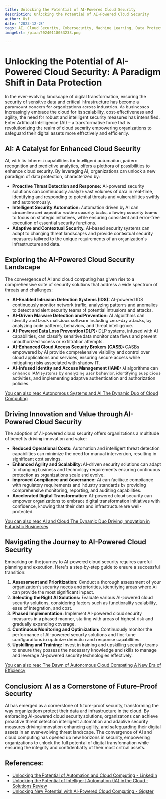 ```yaml
---
title: Unlocking the Potential of AI-Powered Cloud Security
description: Unlocking the Potential of AI-Powered Cloud Security
author: Usf
date: '2023-12-28'
tags: AI, Cloud Security, Cybersecurity, Machine Learning, Data Protection
imageUrl: /pixa/20240118053233.png

---
```

# Unlocking the Potential of AI-Powered Cloud Security: A Paradigm Shift in Data Protection

In the ever-evolving landscape  of digital transformation, ensuring the security of sensitive data and critical infrastructure has  become a paramount concern for organizations across industries. As businesses increasingly embrace  the cloud for its scalability, cost-effectiveness and agility, the need for robust and intelligent security measures has intensified. Enter  Artificial Intelligence  (AI) –  a transformative force that is revolutionizing the  realm of cloud security  empowering organizations to safeguard their digital assets more effectively and efficiently.

## AI: A  Catalyst for Enhanced  Cloud Security

AI, with its inherent capabilities for intelligent automation, pattern recognition and predictive analytics, offers  a plethora of possibilities to enhance cloud security. By leveraging AI, organizations can unlock a new paradigm of data protection, characterized by:

* **Proactive Threat Detection and Response:** AI-powered security solutions can continuously analyze vast volumes of  data in real-time, identifying and responding to potential threats and vulnerabilities swiftly  and autonomously.
* **Intelligent Security Automation:** Automation driven by AI can  streamline and expedite routine security tasks, allowing security  teams to focus on strategic  initiatives, while ensuring consistent and error-free  execution of essential  security functions.
* **Adaptive and Contextual  Security:**  AI-based security systems can adapt to changing  threat landscapes and provide contextual  security measures tailored to the unique requirements of an organization's infrastructure and data.

##  Exploring the AI-Powered Cloud Security Landscape

The convergence of AI and cloud computing has given rise  to  a comprehensive suite of security solutions that address a wide  spectrum of threats and challenges:

* **AI-Enabled Intrusion Detection Systems (IDS):** AI-powered IDS continuously monitor network traffic, analyzing patterns and anomalies to detect and alert security teams of potential  intrusions  and attacks.
* **AI-Driven Malware Detection and Prevention:** AI algorithms can identify and block malicious software including zero-day attacks, by  analyzing code patterns, behaviors,  and threat intelligence.
* **AI-Powered Data Loss Prevention (DLP):** DLP systems, infused with AI capabilities, can  classify sensitive data monitor data flows and prevent  unauthorized  access or exfiltration attempts.
*  **AI-Enhanced Cloud Access Security Brokers (CASB):** CASBs empowered by AI provide comprehensive visibility and control over cloud applications and services, ensuring secure access while  mitigating risks associated with shadow IT.
* **AI-Infused  Identity and Access Management (IAM):** AI algorithms can enhance IAM systems by analyzing user behavior, identifying suspicious activities, and implementing adaptive authentication  and authorization policies.

[You can also read Autonomous Systems  and AI The Dynamic Duo of Cloud Computing](Autonomous%20Systems%20and%20AI%20The%20Dynamic%20Duo%20of%20Cloud%20Computing)


##  Driving Innovation and Value through AI-Powered Cloud Security

The adoption of AI-powered cloud security offers organizations a multitude of benefits driving  innovation and value:

* **Reduced Operational  Costs:**  Automation and intelligent threat detection capabilities can minimize the need for manual intervention, resulting in significant cost savings.
* **Enhanced Agility and  Scalability:** AI-driven security solutions can adapt to  changing business and  technology requirements ensuring continuous protection  as organizations scale and evolve.
* **Improved Compliance and Governance:** AI can facilitate compliance with regulatory requirements and industry standards by providing comprehensive  monitoring, reporting,  and auditing capabilities.
* **Accelerated Digital Transformation:** AI-powered cloud security can empower organizations to embrace digital transformation  initiatives with  confidence, knowing that their data and infrastructure  are well-protected.

[You can also read AI and Cloud The Dynamic Duo Driving Innovation  in  Futuristic  Businesses](AI%20and%20Cloud%20The%20Dynamic%20Duo%20Driving%20Innovation%20in%20Futuristic%20Businesses)


## Navigating the Journey to AI-Powered  Cloud Security

Embarking on the journey to AI-powered cloud security requires careful planning and execution. Here's a step-by-step guide to ensure a successful transition:

1. **Assessment and  Prioritization:** Conduct a thorough assessment of your organization's  security needs and priorities, identifying areas where AI  can provide the most significant impact.
2. **Selecting the Right  AI Solutions:** Evaluate various  AI-powered cloud security solutions, considering factors such  as  functionality scalability, ease of integration, and cost.
3. **Phased Implementation:** Implement AI-powered cloud security measures in a phased manner, starting with areas of highest risk and gradually  expanding coverage.
4. **Continuous  Monitoring and  Optimization:** Continuously monitor the performance of AI-powered security solutions  and fine-tune configurations to  optimize detection  and response capabilities.
5. **Upskilling and Training:** Invest in training and upskilling security teams to ensure they possess the necessary knowledge and skills to manage and leverage AI-powered security technologies effectively.

[You can also read The Dawn of Autonomous Cloud Computing A New Era of Efficiency](The%20Dawn%20of%20Autonomous%20Cloud%20Computing%20A%20New%20Era%20of%20Efficiency)


## Conclusion: AI as  a Cornerstone of Future-Proof Security

AI has emerged as a cornerstone  of future-proof security, transforming the way organizations protect their data and infrastructure in the cloud. By embracing AI-powered cloud security solutions, organizations can achieve proactive  threat detection intelligent automation and adaptive security measures driving innovation enhancing agility, and  safeguarding their  digital assets in an ever-evolving threat landscape. The convergence of AI and cloud  computing has opened up new horizons in security, empowering organizations to  unlock the full potential of digital transformation while ensuring the integrity and  confidentiality of their most critical  assets.

## References:
- [Unlocking the Potential of Automation and Cloud Computing - LinkedIn](https://www.linkedin.com/pulse/unlocking-potential-automation-cloud-computing-ric-acevedo-dpqie?trk=article-ssr-frontend-pulse_more-articles_related-content-card)
- [Unlocking the Potential of Intelligent Automation (IA) in the Cloud - Solutions Review](https://solutionsreview.com/business-process-management/unlocking-the-potential-of-intelligent-automation-ia-in-the-cloud/)
- [Unlocking New Potential with AI-Powered Cloud Computing - Gigster](https://gigster.com/blog/ai-powered-cloud-computing/)
